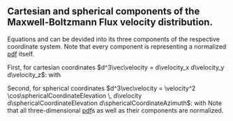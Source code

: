 ::: {.column-body-outset-right}
::: {.callout-note}
# Cartesian and spherical components of the Maxwell-Boltzmann Flux velocity distribution.
Equations \eqref{eq:mbfd} and \eqref{eq:mbfd_spherical} can be devided into its three components of the respective coordinate system. Note that every component is representing a normalized [pdf](/documentation/acronyms.qmd) itself.

First, for cartesian coordinates $d^3\vec\velocity = d\velocity_x d\velocity_y d\velocity_z$:
\begin{alignat*}{6}
    f(\vec\velocity)d^3\vec\velocity &= \qquad\qquad\qquad f(\velocity_x) d\velocity_x &\cdot& \quad\qquad\qquad\qquad f(\velocity_y) d\velocity_y &\cdot& \quad\qquad\qquad\qquad f(\velocity_z) d\velocity_z \\
    &= \overbrace{\left(\frac{\mass}{2\pi\BoltzmannConstant\temperature}\right)^{1/2} \cdot \exp\left(-\frac{\mass\velocity_x^2}{2\BoltzmannConstant\temperature}\right) d\velocity_x} &\cdot& \; \overbrace{\left(\frac{\mass}{2\pi\BoltzmannConstant\temperature}\right)^{1/2} \cdot \exp\left(-\frac{\mass\velocity_y^2}{2\BoltzmannConstant\temperature}\right) d\velocity_y} &\cdot& \; \overbrace{2\pi\velocity_z \left(\frac{\mass}{2\pi\BoltzmannConstant\temperature}\right) \cdot \exp\left(-\frac{\mass\velocity_z^2}{2\BoltzmannConstant\temperature}\right) d\velocity_z},
\end{alignat*}
with
\begin{equation*}
    \int_{-\infty}^\infty f(\velocity_x) d\velocity_x = \int_{-\infty}^\infty f(\velocity_y) d\velocity_y = \int_0^\infty f(\velocity_z) d\velocity_z = 1.
\end{equation*}

Second, for spherical coordinates $d^3\vec\velocity = \velocity^2 \cos\sphericalCoordinateElevation \, d\velocity  d\sphericalCoordinateElevation  d\sphericalCoordinateAzimuth$:
\begin{alignat*}{6}
    f(\vec\velocity)d^3\vec\velocity &= \qquad\qquad\qquad f(\velocity) \, d\velocity &\cdot& \quad f(\sphericalCoordinateElevation) \, d\sphericalCoordinateElevation &\cdot& \;\quad f(\sphericalCoordinateAzimuth) \, d\sphericalCoordinateAzimuth \\
    &= \overbrace{2\cdot\left(\frac{\mass}{2\BoltzmannConstant\temperature}\right)^2 \cdot \velocity^3 \cdot \exp\left(-\frac{\mass\velocity^2}{2\BoltzmannConstant\temperature}\right) d\velocity} \; &\cdot& \quad \overbrace{2\sin\sphericalCoordinateElevation\cos\sphericalCoordinateElevation \; d\sphericalCoordinateElevation\phantom{\frac{1}{1}}} &\cdot& \quad \overbrace{\frac{1}{2\pi} \; d\sphericalCoordinateAzimuth},
\end{alignat*}
with
\begin{equation*}
    \int_0^\infty f(\velocity) d\velocity = \int_0^{\pi/2} f(\sphericalCoordinateElevation) \;d\sphericalCoordinateElevation = \int_{-\pi}^{\pi} f(\sphericalCoordinateAzimuth) \; d\sphericalCoordinateAzimuth = 1.
\end{equation*}
Note that all three-dimensional [pdf](/documentation/acronyms.qmd)s as well as their components are normalized.
:::
:::